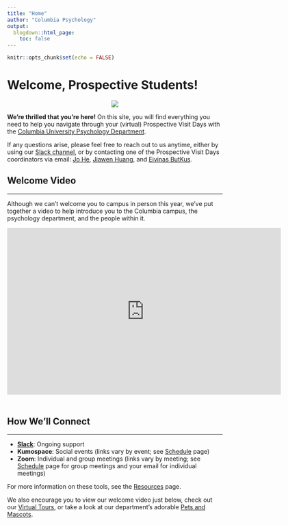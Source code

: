 ```yaml
---
title: "Home"
author: "Columbia Psychology"
output:
  blogdown::html_page:
    toc: false
---
```


```r
knitr::opts_chunk$set(echo = FALSE)
```

# Welcome, Prospective Students!

<div class="row">
<div class="col-md-2">
<p style="text-align:center;"><img src="/images/culogo.png"></p>
</div>
<div class="col-md-10">**We're thrilled that you're here!** On this site, you will find everything you need to help you navigate through your (virtual) Prospective Visit Days with the [Columbia University Psychology Department](https://psychology.columbia.edu/){target="_blank"}. 

If any questions arise, please feel free to reach out to us anytime, either by using our [Slack channel](https://join.slack.com/t/cu-prospectives-2023/shared_invite/zt-1nfzok5hu-wkXKIhPSPQ3LiVqdVDjwkg){target="_blank"}, or by contacting one of the Prospective Visit Days coordinators via email: [Jo He](mailto:zh2473@columbia.edu){target="_blank"}, [Jiawen Huang](mailto:jh4290@columbia.edu){target="_blank"}, and [Eivinas ButKus](mailto:eb3407@columbia.edu){target="_blank"}.
</div>
</div>

## Welcome Video

---

Although we can't welcome you to campus in person this year, we've put together a video to help introduce you to the Columbia campus, the psychology department, and the people within it.

<div class="video-container" style="margin-bottom:50px"><iframe width="640" height="390" src="https://www.youtube.com/embed/gMBROQDs6-w?modestbranding=1&showinfo=0&rel=0&theme=light&color=white" frameborder="0"></iframe></div>



## How We'll Connect

---
- **[Slack](https://join.slack.com/t/cu-prospectives-2023/shared_invite/zt-1nfzok5hu-wkXKIhPSPQ3LiVqdVDjwkg){target="_blank"}**: Ongoing support
- **Kumospace**: Social events (links vary by event; see [Schedule](/schedule) page)
- **Zoom**: Individual and group meetings (links vary by meeting; see [Schedule](/schedule) page for group meetings and your email for individual meetings)

For more information on these tools, see the [Resources](/resources) page.

We also encourage you to view our welcome video just below, check out our [Virtual Tours](/tour), or take a look at our department's adorable [Pets and Mascots](/pets).

